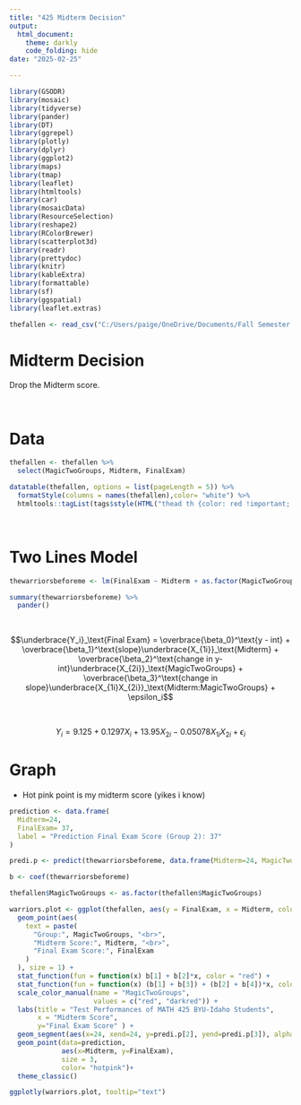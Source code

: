 ```yaml
---
title: "425 Midterm Decision"
output: 
  html_document:
    theme: darkly
    code_folding: hide
date: "2025-02-25"

---
```


```r
library(GSODR)
library(mosaic)
library(tidyverse)
library(pander)
library(DT)
library(ggrepel)
library(plotly)
library(dplyr)
library(ggplot2)
library(maps)
library(tmap)
library(leaflet)
library(htmltools)
library(car)
library(mosaicData)
library(ResourceSelection)
library(reshape2)
library(RColorBrewer)
library(scatterplot3d)
library(readr)
library(prettydoc)
library(knitr)
library(kableExtra)
library(formattable)
library(sf)
library(ggspatial)
library(leaflet.extras)

thefallen <- read_csv("C:/Users/paige/OneDrive/Documents/Fall Semester 2024/MATH 325/Statistics-Notebook-master/Data/Math425PastGrades.csv")

```


# Midterm Decision

Drop the Midterm score. 

<br>

# Data


```r
thefallen <- thefallen %>%
  select(MagicTwoGroups, Midterm, FinalExam)

datatable(thefallen, options = list(pageLength = 5)) %>%
  formatStyle(columns = names(thefallen),color= "white") %>%
  htmltools::tagList(tags$style(HTML("thead th {color: red !important; font-weight: bold !important; }")))
```

<br>

# Two Lines Model

```r
thewarriorsbeforeme <- lm(FinalExam ~ Midterm + as.factor(MagicTwoGroups) + Midterm:as.factor(MagicTwoGroups), data = thefallen)

summary(thewarriorsbeforeme) %>%
  pander()
```

<br>

$$\underbrace{Y_i}_\text{Final Exam} = \overbrace{\beta_0}^\text{y - int} + \overbrace{\beta_1}^\text{slope}\underbrace{X_{1i}}_\text{Midterm} + \overbrace{\beta_2}^\text{change in y-int}\underbrace{X_{2i}}_\text{MagicTwoGroups} + \overbrace{\beta_3}^\text{change in slope}\underbrace{X_{1i}X_{2i}}_\text{Midterm:MagicTwoGroups} + \epsilon_i$$

<br>

$$Y_i = 9.125 + 0.1297X_i + 13.95X_{2i} -0.05078X_{1i}X_{2i} + \epsilon_i$$



# Graph

* Hot pink point is my midterm score (yikes i know)


```r

prediction <- data.frame(
  Midterm=24,
  FinalExam= 37,
  label = "Prediction Final Exam Score (Group 2): 37"
)

predi.p <- predict(thewarriorsbeforeme, data.frame(Midterm=24, MagicTwoGroups = "2"), interval= "prediction")

b <- coef(thewarriorsbeforeme)

thefallen$MagicTwoGroups <- as.factor(thefallen$MagicTwoGroups)

warriors.plot <- ggplot(thefallen, aes(y = FinalExam, x = Midterm, color = MagicTwoGroups)) +
  geom_point(aes(
    text = paste(
      "Group:", MagicTwoGroups, "<br>",
      "Midterm Score:", Midterm, "<br>",
      "Final Exam Score:", FinalExam
    )
  ), size = 1) + 
  stat_function(fun = function(x) b[1] + b[2]*x, color = "red") +
  stat_function(fun = function(x) (b[1] + b[3]) + (b[2] + b[4])*x, color = "darkred") +
  scale_color_manual(name = "MagicTwoGroups", 
                     values = c("red", "darkred")) +
  labs(title = "Test Performances of MATH 425 BYU-Idaho Students",
       x = "Midterm Score",
       y="Final Exam Score" ) +
  geom_segment(aes(x=24, xend=24, y=predi.p[2], yend=predi.p[3]), alpha = 0.1, color= "pink", lwd = 3) +
  geom_point(data=prediction,
             aes(x=Midterm, y=FinalExam),
             size = 3,
             color= "hotpink")+
  theme_classic()

ggplotly(warriors.plot, tooltip="text")
```

<br>

 

